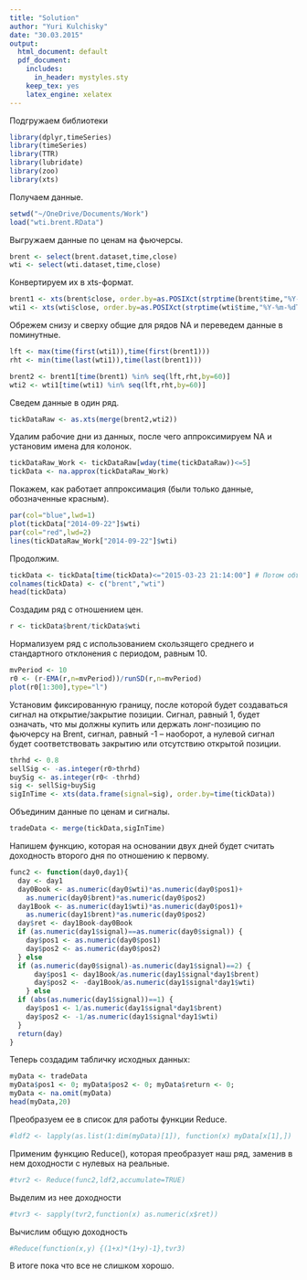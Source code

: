 ```yaml
---
title: "Solution"
author: "Yuri Kulchisky"
date: "30.03.2015"
output:
  html_document: default
  pdf_document:
    includes:
      in_header: mystyles.sty
    keep_tex: yes
    latex_engine: xelatex
---
```


Подгружаем библиотеки

```r
library(dplyr,timeSeries)
library(timeSeries)
library(TTR)
library(lubridate)
library(zoo)
library(xts)
```

Получаем данные.
```r
setwd("~/OneDrive/Documents/Work")
load("wti.brent.RData")
```
Выгружаем данные по ценам на фьючерсы.
```r
brent <- select(brent.dataset,time,close)
wti <- select(wti.dataset,time,close)
```
Конвертируем их в xts-формат.
```r
brent1 <- xts(brent$close, order.by=as.POSIXct(strptime(brent$time,"%Y-%m-%dT%H:%M:%S.000")))
wti1 <- xts(wti$close, order.by=as.POSIXct(strptime(wti$time,"%Y-%m-%dT%H:%M:%S.000")))
```
Обрежем снизу и сверху общие для рядов NA и переведем данные в поминутные.
```r
lft <- max(time(first(wti1)),time(first(brent1)))
rht <- min(time(last(wti1)),time(last(brent1)))

brent2 <- brent1[time(brent1) %in% seq(lft,rht,by=60)]
wti2 <- wti1[time(wti1) %in% seq(lft,rht,by=60)]
```
Сведем данные в один ряд.
```r
tickDataRaw <- as.xts(merge(brent2,wti2))
```
Удалим рабочие дни из данных, после чего аппроксимируем NA и установим имена для колонок.
```r
tickDataRaw_Work <- tickDataRaw[wday(time(tickDataRaw))<=5]
tickData <- na.approx(tickDataRaw_Work)
```
Покажем, как работает аппроксимация (были только данные, обозначенные красным).
```r
par(col="blue",lwd=1)
plot(tickData["2014-09-22"]$wti)
par(col="red",lwd=2)
lines(tickDataRaw_Work["2014-09-22"]$wti)
```
Продолжим.
```r
tickData <- tickData[time(tickData)<="2015-03-23 21:14:00"] # Потом объясним
colnames(tickData) <- c("brent","wti")
head(tickData)
```
Создадим ряд с отношением цен.
```r
r <- tickData$brent/tickData$wti
```
Нормализуем ряд с использованием скользящего среднего и стандартного отклонения с периодом, равным 10.
```r
mvPeriod <- 10
r0 <- (r-EMA(r,n=mvPeriod))/runSD(r,n=mvPeriod)
plot(r0[1:300],type="l")
```
Установим фиксированную границу, после которой будет создаваться сигнал на открытие/закрытие позиции. Сигнал, равный 1, будет означать, что мы должны купить или держать лонг-позицию по фьючерсу на Brent, сигнал, равный -1 -- наоборот, а нулевой сигнал будет соответствовать закрытию или отсутствию открытой позиции.
```r
thrhd <- 0.8
sellSig <- -as.integer(r0>thrhd)
buySig <- as.integer(r0< -thrhd)
sig <- sellSig+buySig
sigInTime <- xts(data.frame(signal=sig), order.by=time(tickData))
```
Объединим данные по ценам и сигналы.
```r
tradeData <- merge(tickData,sigInTime)
```
Напишем функцию, которая на основании двух дней будет считать доходность второго дня по отношению к первому.
```r
func2 <- function(day0,day1){
  day <- day1
  day0Book <- as.numeric(day0$wti)*as.numeric(day0$pos1)+
    as.numeric(day0$brent)*as.numeric(day0$pos2)
  day1Book <- as.numeric(day1$wti)*as.numeric(day0$pos1)+
    as.numeric(day1$brent)*as.numeric(day0$pos2)
  day$ret <- day1Book-day0Book
  if (as.numeric(day1$signal)==as.numeric(day0$signal)) {
    day$pos1 <- as.numeric(day0$pos1)
    day$pos2 <- as.numeric(day0$pos2)
  } else
  if (as.numeric(day0$signal)-as.numeric(day1$signal)==2) {
      day$pos1 <- day1Book/as.numeric(day1$signal*day1$brent)
      day$pos2 <- -day1Book/as.numeric(day1$signal*day1$wti)
    } else
  if (abs(as.numeric(day1$signal))==1) {
    day$pos1 <- 1/as.numeric(day1$signal*day1$brent)
    day$pos2 <- -1/as.numeric(day1$signal*day1$wti)
  }
  return(day)
}
```
Теперь создадим табличку исходных данных:
```r
myData <- tradeData
myData$pos1 <- 0; myData$pos2 <- 0; myData$return <- 0;
myData <- na.omit(myData)
head(myData,20)
```
Преобразуем ее в список для работы функции Reduce.
```r
#ldf2 <- lapply(as.list(1:dim(myData)[1]), function(x) myData[x[1],])
```
Применим функцию Reduce(), которая преобразует наш ряд, заменив в нем доходности с нулевых на реальные.
```r
#tvr2 <- Reduce(func2,ldf2,accumulate=TRUE)
```
Выделим из нее доходности
```r
#tvr3 <- sapply(tvr2,function(x) as.numeric(x$ret))
```
Вычислим общую доходность
```r
#Reduce(function(x,y) {(1+x)*(1+y)-1},tvr3)
```

В итоге пока что все не слишком хорошо.
